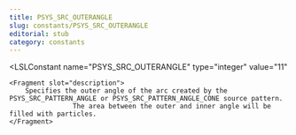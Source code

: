 ```yaml
---
title: PSYS_SRC_OUTERANGLE
slug: constants/PSYS_SRC_OUTERANGLE
editorial: stub
category: constants
---
```


<LSLConstant
	name="PSYS_SRC_OUTERANGLE"
	type="integer"
	value="11"
>
	<Fragment slot="description">
		Specifies the outer angle of the arc created by the PSYS_SRC_PATTERN_ANGLE or PSYS_SRC_PATTERN_ANGLE_CONE source pattern.
					The area between the outer and inner angle will be filled with particles.
	</Fragment>
</LSLConstant>
